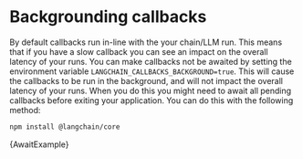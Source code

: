 
# Backgrounding callbacks

By default callbacks run in-line with the your chain/LLM run. This means that if you have a slow callback you can see an impact on the overall latency of your runs. You can make callbacks not be awaited by setting the environment variable `LANGCHAIN_CALLBACKS_BACKGROUND=true`. This will cause the callbacks to be run in the background, and will not impact the overall latency of your runs. When you do this you might need to await all pending callbacks before exiting your application. You can do this with the following method:



<IntegrationInstallTooltip></IntegrationInstallTooltip>

```bash npm2yarn
npm install @langchain/core
```

<CodeBlock language="typescript">{AwaitExample}</CodeBlock>
